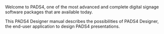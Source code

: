 Welcome to PADS4, one of the most advanced and complete digital signage software packages that are available today.

This PADS4 Designer manual describes the possibilities of PADS4 Designer, the end-user application to design PADS4 presentations.